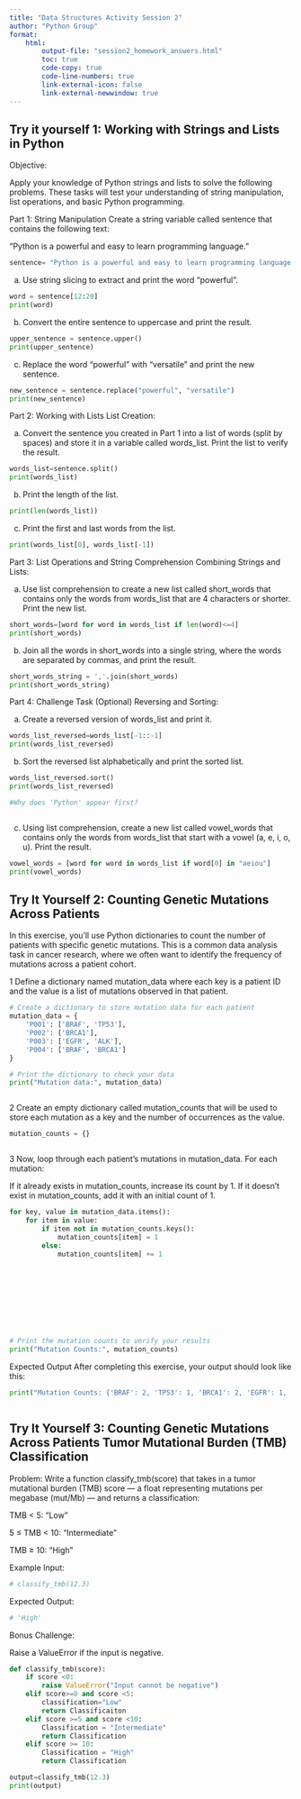 ```yaml
---
title: "Data Structures Activity Session 2"
author: "Python Group"
format: 
    html:
        output-file: "session2_homework_answers.html"
        toc: true
        code-copy: true
        code-line-numbers: true
        link-external-icon: false
        link-external-newwindow: true
---
```


## Try it yourself 1: Working with Strings and Lists in Python
Objective:

Apply your knowledge of Python strings and lists to solve the following problems. These tasks will test your understanding of string manipulation, list operations, and basic Python programming.

Part 1: String Manipulation
Create a string variable called sentence that contains the following text:

"Python is a powerful and easy to learn programming language."

```python

sentence= "Python is a powerful and easy to learn programming language."

```


a. Use string slicing to extract and print the word "powerful".

```python

word = sentence[12:20]
print(word)

```


b. Convert the entire sentence to uppercase and print the result.

```python

upper_sentence = sentence.upper()
print(upper_sentence)
```

c. Replace the word "powerful" with "versatile" and print the new sentence.
```python

new_sentence = sentence.replace("powerful", "versatile")
print(new_sentence)

```



Part 2: Working with Lists
List Creation:

a. Convert the sentence you created in Part 1 into a list of words (split by spaces) and store it in a variable called words_list. Print the list to verify the result.

```python

words_list=sentence.split()
print(words_list)
```


b. Print the length of the list.

```python

print(len(words_list))

```


c. Print the first and last words from the list.

```python

print(words_list[0], words_list[-1])

```



Part 3: List Operations and String Comprehension
Combining Strings and Lists:


a. Use list comprehension to create a new list called short_words that contains only the words from words_list that are 4 characters or shorter. Print the new list.

```python
short_words=[word for word in words_list if len(word)<=4]
print(short_words)

```


b. Join all the words in short_words into a single string, where the words are separated by commas, and print the result.

```python
short_words_string = ','.join(short_words)
print(short_words_string)

```


Part 4: Challenge Task (Optional)
Reversing and Sorting:


a. Create a reversed version of words_list and print it.

```python

words_list_reversed=words_list[-1::-1]
print(words_list_reversed)

```

b. Sort the reversed list alphabetically and print the sorted list.

```python

words_list_reversed.sort()
print(words_list_reversed)

#Why does 'Python' appear first?



```

c. Using list comprehension, create a new list called vowel_words that contains only the words from words_list that start with a vowel (a, e, i, o, u). Print the result.

```python

vowel_words = [word for word in words_list if word[0] in "aeiou"]
print(vowel_words)

```


## Try It Yourself 2: Counting Genetic Mutations Across Patients


In this exercise, you’ll use Python dictionaries to count the number of patients with specific genetic mutations. This is a common data analysis task in cancer research, where we often want to identify the frequency of mutations across a patient cohort.


1 Define a dictionary named mutation_data where each key is a patient ID and the value is a list of mutations observed in that patient.
```python

# Create a dictionary to store mutation data for each patient
mutation_data = {
    'P001': ['BRAF', 'TP53'],
    'P002': ['BRCA1'],
    'P003': ['EGFR', 'ALK'],
    'P004': ['BRAF', 'BRCA1']
}

# Print the dictionary to check your data
print("Mutation data:", mutation_data)



```


2 Create an empty dictionary called mutation_counts that will be used to store each mutation as a key and the number of occurrences as the value.
```python
mutation_counts = {}



```


3 Now, loop through each patient’s mutations in mutation_data. For each mutation:

If it already exists in mutation_counts, increase its count by 1.
If it doesn’t exist in mutation_counts, add it with an initial count of 1.
```python

for key, value in mutation_data.items():
    for item in value:
        if item not in mutation_counts.keys():
            mutation_counts[item] = 1
        else:
            mutation_counts[item] += 1










# Print the mutation counts to verify your results
print("Mutation Counts:", mutation_counts)
```


Expected Output
After completing this exercise, your output should look like this:
```python

print("Mutation Counts: {'BRAF': 2, 'TP53': 1, 'BRCA1': 2, 'EGFR': 1, 'ALK': 1}")



```

## Try It Yourself 3: Counting Genetic Mutations Across Patients Tumor Mutational Burden (TMB) Classification


Problem:
Write a function classify_tmb(score) that takes in a tumor mutational burden (TMB) score — a float representing mutations per megabase (mut/Mb) — and returns a classification:

TMB < 5: "Low"

5 ≤ TMB < 10: "Intermediate"

TMB ≥ 10: "High"

Example Input:

```python
# classify_tmb(12.3)
```

Expected Output:

```python

# 'High'
```


Bonus Challenge:

Raise a ValueError if the input is negative.


```python

def classify_tmb(score):
    if score <0:
        raise ValueError("Input cannot be negative")
    elif score>=0 and score <5:
        classification="Low"
        return Classificaiton
    elif score >=5 and score <10:
        Classification = "Intermediate"
        return Classification
    elif score >= 10:
        Classification = "High"
        return Classification
```

```python
output=classify_tmb(12.3)
print(output)
```